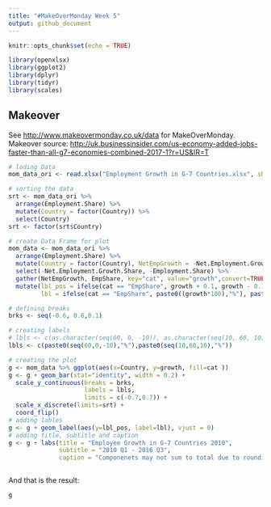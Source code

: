 ```yaml
---
title: "#MakeOverMonday Week 5"
output: github_document
---
```


```r
knitr::opts_chunk$set(echo = TRUE)

library(openxlsx)
library(ggplot2)
library(dplyr)
library(tidyr)
library(scales)
```

## Makeover

See <http://www.makeovermonday.co.uk/data> for MakeOverMonday.
Makeover source: <http://uk.businessinsider.com/us-economy-added-jobs-faster-than-all-g7-economies-combined-2017-1?r=US&IR=T>



```r

# loding Data
mom_data_ori <- read.xlsx("Employment Growth in G-7 Countries.xlsx", sheet = 1)

# sorting the data
srt <- mom_data_ori %>% 
  arrange(Employment.Share) %>% 
  mutate(Country = factor(Country)) %>% 
  select(Country)
srt <- factor(srt$Country)

# create Data Frame for plot
mom_data <- mom_data_ori %>% 
  arrange(Employment.Share) %>% 
  mutate(Country = factor(Country), NetEmpGrowth = -Net.Employment.Growth.Share, EmpShare= Employment.Share) %>%
  select(-Net.Employment.Growth.Share, -Employment.Share) %>% 
  gather(NetEmpGrowth, EmpShare, key="cat", value="growth",convert=TRUE) %>% 
  mutate(lbl_pos = ifelse(cat == "EmpShare", growth + 0.1, growth - 0.1), 
         lbl = ifelse(cat == "EmpShare", paste0((growth*100),"%"), paste0((growth*-100),"%"))) 

# defining breaks
brks <- seq(-0.6, 0.6,0.1)

# creating labels
# lbls <- c(as.character(seq(60, 0, -10)), as.character(seq(10, 60, 10)))
lbls <- c(paste0(seq(60,0,-10),"%"),paste0(seq(10,60,10),"%"))

# creating the plot
g <- mom_data %>% ggplot(aes(x=Country, y=growth, fill=cat ))
g <- g + geom_bar(stat="identity", width = 0.2) +
  scale_y_continuous(breaks = brks,
                     labels = lbls,
                     limits = c(-0.7,0.7)) + 
  scale_x_discrete(limits=srt) +
  coord_flip()
# adding lables
g <- g + geom_label(aes(y=lbl_pos, label=lbl), vjust = 0)
# adding title, subtitle and caption
g <- g + labs(title = "Employee Growth in G-7 Countries 2010", 
              subtitle = "2010 Q1 - 2016 Q3",
              caption = "Componenets may not sum to total due to rounding\n Source: Org for Economics") 



```

And that is the result:

```r
g
```


